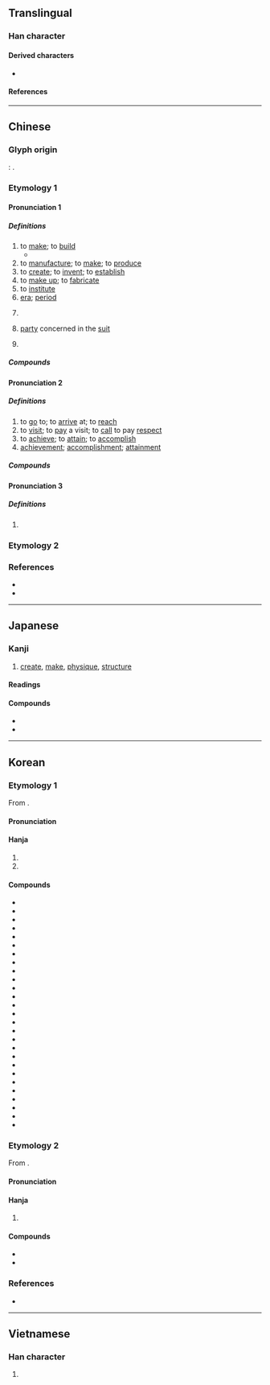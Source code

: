{{character info}}
==Translingual==
{{stroke order|strokes=10}}

===Han character===
{{Han char|rn=162|rad=辵|as=07|sn=10|four=34306|canj=YHGR|ids=⿺辶告}}

====Derived characters====
* {{l|mul|[[𡠻]], [[慥]], [[𢳥]], [[糙]], [[䎭]], [[䒃]], [[䗢]], [[𧷹]], [[𨄹]], [[䔏]], [[𡮯]], [[簉]]}}

====References====
{{Han ref|kx=1258.120|dkj=38898|dj=1746.060|hdz=63841.060|uh=9020}}

----

==Chinese==
{{zh-forms|alt=艁}}

===Glyph origin===
{{Han etym}}
''{{w|Shuowen}}'': {{Han compound|辵|alt1=辶|告|ls=psc|c1=s|c2=p|t1=to walk}}.

===Etymology 1===

====Pronunciation 1====
{{zh-pron
|m=zào
|m-s=
|c=zou6
|c-t=
|g=
|h=pfs=chho
|j=
|mb=càu
|md=cô̤
|mn=xm,zz,tw:chō/qz:chǒ/qz:chǒ͘
|mn_note=Quanzhou: chǒ - vernacular; chǒ͘ - literary
|mn-t=zao6
|w=3zau
|x=
|mc=1
|oc=1,2
|ma=y
|cat=v,n
}}

=====Definitions=====
{{zh-hanzi}}

# to [[make]]; to [[build]]
#* {{zh-x|萬物 是 藉[借]著[着]{zhe} 他 造 的；凡 被 造 的，沒有 一 樣 不是 藉[借]著[着]{zhe} 他 造 的。|All things were '''made''' by him; and without him was not any thing '''made''' that was '''made'''.|ref={{lang|zh|{{w|新標點和合本|lang=zh}}}} (Chinese Union Version), [http://rcuv.hkbs.org.hk/CUNP_1/JHN/1/ {{lang|zh|約翰福音}} (John) 1:3]}}
# to [[manufacture]]; to [[make]]; to [[produce]]
# to [[create]]; to [[invent]]; to [[establish]]
# to [[make up]]; to [[fabricate]]
# to [[institute]]
# [[era]]; [[period]]
# {{lb|zh|dialectal}} {{zh-classifier|[[harvest]]s}}
#: {{zh-x|一 年 可以 收 三 造{zou6} 米|to be able to gather three '''harvests''' of rice a year|C}}
# {{lb|zh|law}} [[party]] concerned in the [[suit]]
# {{lb|zh|Mandarin}} {{pronunciation spelling of|zh|知道|tr=zhīdào|from=Taiwan}}
#: {{zh-x|你 造 嗎？|[[didja|Didja]] know?}}

=====Compounds=====
{{zh-der|不造|主情造意|乾坤再造|乾造|人造|仿造|修造|假造|偽造|偽造文書|儲油構造|內造|兩造|再造|再造之恩|創意造言|創造|創造力|合造|向壁虛造|坤造|埋鍋造飯|塑造|填海造地|壓枉造舌|大造|天地造化|天造|天造地設|好造化|媒體造勢|對造|屣履造門|嵌版構造|嵌造|巧同造化|建造|恩同再造|憑空捏造|打火造飯|打造|承造|抄造|指瑕造隙|捏造|搬是造非|改造|新造邦|木造|末造|板塊構造|構造|構造地震|模造紙|沒造化|沒造化的|深造|混造黑白|添造|濫造|為情造文|營造|營造尺|營造法式|生情造意|監造|矯揉造作|秀才造反|積衰新造|空中造雨|空造|立馬造橋|筆參造化|筆補造化|粗製濫造|締造|編造|織造|肇造|臆造|良造|蒙恬造筆|蓋造|製造|製造品|製造商|製造業|訂造|變造|變造文書|貴造|賤造|趕造|造亂|造作|造假|造像|造像記|造價|造勢|造化|造化小兒|造化弄人|造反|造反派|造句|造命|造園|造型|造士|造天立極|造孽|造山運動|造幣廠|造府|造形|造形藝術|造微入妙|造成|造林|造次|造次顛沛|造父|造物|造物主|造物者|造畜稠棧|造福|造端|造紙|造罪|造船|造船工業|造船廠|造言惑眾|造言生事|造詞|造謗生事|造謠|造謠惑眾|造謠生事|造陸|造陸運動|鄉壁虛造|釀造|鍛造|鑄造|閉門造車|陳造|龍門造像|造格|造橋|造愛|造馬}}

====Pronunciation 2====
{{zh-pron
|m=zào,cào,2nb=literary variant in Taiwan
|c=cou3
|md=chó̤
|dial=n
|mc=2
|oc=2,1
|cat=v,n
}}

=====Definitions=====
{{zh-hanzi}}

# to [[go]] to; to [[arrive]] at; to [[reach]]
# to [[visit]]; to [[pay]] a visit; to [[call]] to pay [[respect]]
# to [[achieve]]; to [[attain]]; to [[accomplish]]
# [[achievement]]; [[accomplishment]]; [[attainment]]

=====Compounds=====
{{zh-der|登峰造極|登門造訪|造極登峰|造訪|造詣|造謁|深造|造極|可造之材|不堪造就|造就|遭家不造}}

====Pronunciation 3====
{{zh-pron
|m=zào
|c=cou5
|dial=n
|cat=
}}

=====Definitions=====
{{zh-hanzi}}

# {{zh-used|新造|[[Xinzao]], a [[town]] in [[Guangzhou]]}}

===Etymology 2===
{{zh-see|𢲵||{{q|Sichuan}} to stir; to flip over; to rummage}}

===References===
* {{R:yue:Hanzi}}
* {{R:twedu|A04146}}

{{zh-cat|Elementary}}

----

==Japanese==

===Kanji===
{{ja-kanji|grade=5|rs=辵07}}

# [[create]], [[make]], [[physique]], [[structure]]

====Readings====
{{ja-readings
|goon=ぞう<ざう, そう<さう
|kanon=そう<さう
|kun=いた-る, つく, つく-る, つく-り, な-る, みやつこ-
|nanori=いたる, なり, なる, はじめ, みやつこ
}}

====Compounds====
* {{ja-r|創造|そうぞう}}
* {{ja-r|構造|こうぞう}}

----

==Korean==

===Etymology 1===
From {{der|ko|ltc|-}} {{ltc-l|造|id=1}}. 

{{collapse|
* {{hanja-dongguk|쪼ᇢ〯|ccwǒw}}
* {{hanja-hunmong|조〯|cwǒ|雜語#하01A|hun=지ᅀᅳᆯ〮조〯}}
* {{hanja-sinjeung|&nbsp;조|cwo|hun=ᄆᆡᆼᄀᆞᆯ 조}}
|Historical readings
|bg=#FFFFFF}}

====Pronunciation====
{{ko-hanja-pron|조|l=y}}

====Hanja====
{{ko-hanja-search}}
{{ko-hanja|짓다|지을|조}}

# {{hanja form of|조|to [[create]]; to [[make]]}}
# {{hanja form of|조|[[physique]]; [[structure]]}}

====Compounds====
{{der-top3|Compounds}}
* {{ko-l|구조|構造}}
* {{ko-l|조성|造成}}
* {{ko-l|조작|造作}}
* {{ko-l|날조|捏造}}
* {{ko-l|창조|創造}}
* {{ko-l|위조|僞造}}
* {{ko-l|인조|人造}}
* {{ko-l|건조|建造}}
* {{ko-l|축조|築造}}
* {{ko-l|조선|造船}}
* {{ko-l|주조|鑄造}}
* {{ko-l|조화|造化}}
* {{ko-l|변조|變造}}
* {{ko-l|급조|急造}}
* {{ko-l|개조|改造}}
* {{ko-l|가조|假造}}
* {{ko-l|모조|模造}}
* {{ko-l|목조|木造}}
* {{ko-l|재조|再造}}
* {{ko-l|조물|造物}}
* {{ko-l|조어|造語}}
* {{ko-l|조차|造次}}
* {{ko-l|조폐|造幣}}
* {{ko-l|천조|天造}}
* {{ko-l|편조|編造}}
* {{ko-l|석조|石造}}
* {{ko-l|제조|製造}}
{{der-bottom}}

===Etymology 2===
From {{der|ko|ltc|-}} {{ltc-l|造|id=2}}. 

{{collapse|
* {{hanja-dongguk|초ᇢ〮|chwów}}
|Historical readings
|bg=#FFFFFF}}

====Pronunciation====
{{ko-hanja-pron|조|l=y}}

====Hanja====
{{ko-hanja|이루다|이룰|조}}

# {{lb|ko|literary}} {{hanja form of|조|to [[achieve]]}}

====Compounds====
{{der-top|Compounds}}
* {{ko-l|조예|造詣}}
* {{ko-l|심조|深造}}
{{der-bottom}}

===References===
* {{R:hanjadoc|12640}}

----

==Vietnamese==

===Han character===
{{vi-readings|reading=[[tạo]], [[xáo]], [[xạo]], [[tháo]]|rs=辵07}}

# {{rfdef|vi|sort=辵07}}